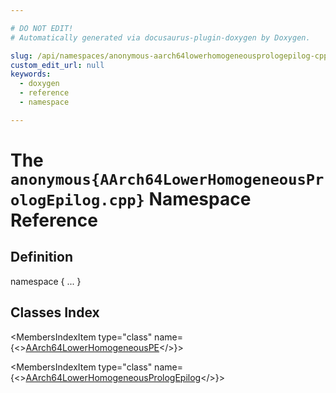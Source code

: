 ```yaml
---

# DO NOT EDIT!
# Automatically generated via docusaurus-plugin-doxygen by Doxygen.

slug: /api/namespaces/anonymous-aarch64lowerhomogeneousprologepilog-cpp-
custom_edit_url: null
keywords:
  - doxygen
  - reference
  - namespace

---
```





# The `anonymous{AArch64LowerHomogeneousPrologEpilog.cpp}` Namespace Reference

<DoxygenPage pluginConfig={pluginConfig}>



## Definition

<CodeBlock>namespace &#123; ... &#125;</CodeBlock>

## Classes Index

<MembersIndex>

<MembersIndexItem
  type="class"
  name={<><a href="/docs/api/classes/anonymous-namespace-aarch64lowerhomogeneousprologepilog-cpp-/aarch64lowerhomogeneouspe">AArch64LowerHomogeneousPE</a></>}>
</MembersIndexItem>

<MembersIndexItem
  type="class"
  name={<><a href="/docs/api/classes/anonymous-namespace-aarch64lowerhomogeneousprologepilog-cpp-/aarch64lowerhomogeneousprologepilog">AArch64LowerHomogeneousPrologEpilog</a></>}>
</MembersIndexItem>

</MembersIndex>


</DoxygenPage>
